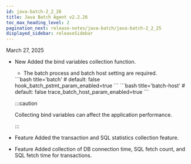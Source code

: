 ```yaml
---
id: java-batch-2_2_26
title: Java Batch Agent v2.2.26
toc_max_heading_level: 2
pagination_next: release-notes/java-batch/java-batch-2_2_25
displayed_sidebar: releaseSidebar
---
```


March 27, 2025

- <Status priority='1'>New</Status> Added the bind variables collection function.

  - The batch process and batch host setting are required.

  <Columns>
  <Column className="text--left width--50-2">
    ```bash title='batch'
    # default: false  
    hook_batch_pstmt_param_enabled=true
    ```
  </Column>
  <Column className="text--left">
    ```bash title='batch-host'
    # default: false
    trace_batch_host_param_enabled=true
    ```
  </Column>
    </Columns>

    :::caution

    Collecting bind variables can affect the application performance.

    :::

- <Status priority='1'>Feature</Status> Added the transaction and SQL statistics collection feature.

- <Status priority='1'>Feature</Status> Added collection of DB connection time, SQL fetch count, and SQL fetch time for transactions.


<DownloadJavaBatchAgent />
